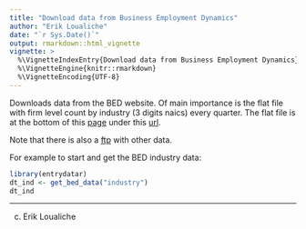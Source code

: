 ```yaml
---
title: "Download data from Business Employment Dynamics"
author: "Erik Loualiche"
date: "`r Sys.Date()`"
output: rmarkdown::html_vignette
vignette: >
  %\VignetteIndexEntry{Download data from Business Employment Dynamics}
  %\VignetteEngine{knitr::rmarkdown}
  %\VignetteEncoding{UTF-8}
---
```



Downloads data from the BED website. Of main importance is the flat file with firm level count by industry (3 digits naics) every quarter.
The flat file is at the bottom of this [page](http://www.bls.gov/bdm/bdmind3.htm) under this [url](http://www.bls.gov/web/cewbd/bd_data_ind3.txt).

Note that there is also a [ftp](http://download.bls.gov/pub/time.series/bd/) with other data.

For example to start and get the BED industry data:
```r
library(entrydatar)
dt_ind <- get_bed_data("industry")
dt_ind
```


---------------------------
(c) Erik Loualiche
